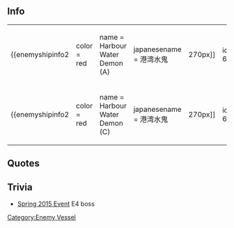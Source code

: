 
==Info==
{|
|-
| valign="top" |
{{enemyshipinfo2 
|color = red
|name = Harbour Water Demon (A)
|japanesename = 港湾水鬼 
|image = [[File:605.png|270px]]
|id = 605 
|class = Abyssal
|type = Installation
|hp = 450 
|firepower = 120 (120)
|armor = 120 (120)
|torpedo = 0 (0)
|evasion = ? 
|AA = 100 (100)
|aircraft = ?
|ASW = ?
|LOS = ?
|luck = 60 (60)
|time = Unbuildable
|speed = N/A 
|range = Long 
|slot = 4 
|slot1= [[List_of_equipment_used_by_the_enemy|20inch Twin Cannon]]
|slot2= [[List_of_equipment_used_by_the_enemy|20inch Twin Cannon]]
|slot3= [[List_of_equipment_used_by_the_enemy|Abyssal Hellcat Fighter]]
|slot4= [[List_of_equipment_used_by_the_enemy|Abyssal Hell Diver]]
|space1=0 
|space2=0 
|space3=90 
|space4=90 
}}

| style="width:20px;" |
| valign="top" |
{{enemyshipinfo2 
|color = red
|name = Harbour Water Demon (B)
|japanesename = 港湾水鬼 
|image = [[File:605.png|270px]]
|id = 606 
|class = Abyssal
|type = Installation
|hp = 450 
|firepower = 130 (130)
|armor = 140 (140)
|torpedo = 0 (0)
|evasion = ? 
|AA = 120 (120)
|aircraft = ?
|ASW = ?
|LOS = ?
|luck = 65 (65)
|time = Unbuildable
|speed = N/A 
|range = Long 
|slot = 4 
|slot1= [[List_of_equipment_used_by_the_enemy|20inch Twin Cannon]]
|slot2= [[List_of_equipment_used_by_the_enemy|20inch Twin Cannon]]
|slot3= [[List_of_equipment_used_by_the_enemy|Abyssal Hellcat Fighter]]
|slot4= [[List_of_equipment_used_by_the_enemy|Abyssal Hell Diver]]
|space1=0 
|space2=0 
|space3=108 
|space4=108 
}}

|-
| valign="top" |
{{enemyshipinfo2 
|color = red
|name = Harbour Water Demon (C)
|japanesename = 港湾水鬼 
|image = [[File:605.png|270px]]
|id = 607 
|class = Abyssal
|type = Installation 
|hp = 500 
|firepower = 140 (140)
|armor = 140 (140)
|torpedo = 0 (0)
|evasion = ? 
|AA = 140 (140)
|aircraft = ?
|ASW = ?
|LOS = ?
|luck = 70 (70)
|time = Unbuildable
|speed = N/A 
|range = Long 
|slot = 4 
|slot1= [[List_of_equipment_used_by_the_enemy|20inch Twin Cannon]]
|slot2= [[List_of_equipment_used_by_the_enemy|20inch Twin Cannon]]
|slot3= [[List_of_equipment_used_by_the_enemy|Abyssal Hellcat Fighter]]
|slot4= [[List_of_equipment_used_by_the_enemy|Abyssal Hell Diver]]
|space1=0 
|space2=0 
|space3=108 
|space4=108 
}}
|
| valign="top" |
{{enemyshipinfo2 
|color = red
|name = Harbour Water Demon  (D)
|japanesename = 港湾水鬼 
|image = [[File:605.png|270px]]
|id = 608 
|class = Abyssal
|type = Installation 
|hp = 500 
|firepower = 160 (160)
|armor = 160 (160)
|torpedo = 0 (0)
|evasion = ? 
|AA = 160 (160)
|aircraft = ?
|ASW = ?
|LOS = ?
|luck = 75 (75)
|time = Unbuildable
|speed = N/A 
|range = Long 
|slot = 4 
|slot1= [[List_of_equipment_used_by_the_enemy|20inch Twin Cannon]]
|slot2= [[List_of_equipment_used_by_the_enemy|20inch Twin Cannon]]
|slot3= [[List_of_equipment_used_by_the_enemy|Abyssal Hellcat Fighter]]
|slot4= [[List_of_equipment_used_by_the_enemy|Abyssal Hell Diver]]
|space1=0 
|space2=0 
|space3=130 
|space4=130 
}}
|}

==Quotes==
{{Abyssquote
|開幕前 =ハルノ…イクサ……ハジメテ…ミルカ……?
|EN1 = Shall we... start... this spring... battle...?
|Note1 = 
|砲撃 =スコシハヤルノカ… 
|EN0 = You guys aren't bad...
|Note0 = 
|被弾 =イコクノチ…イコクノウミ……サビシイナァ… 
|EN2 = In foreign land... foreign seas... how sad...
|Note2 = 
|昼戦終了時 =ハナ…サクラ…キレイナモノ…ね。 
|EN3 = Flowers... Sakura... Aren't they... beautiful?
|Note3 = 
}}

==Trivia==
*[[Spring 2015 Event]] E4 boss

{{Enemyshiplist}}
[[Category:Enemy Vessel]]